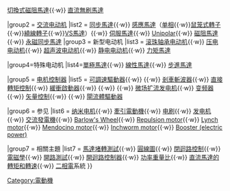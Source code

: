 {{Navbox
|name = 電動機
|title = [[電動機]]
|state = {{{state<includeonly>|autocollapse</includeonly>}}}

|group1 = [[直流电动机]]
|list1 = [[直流有刷馬達]]{{·w}}[[切換式磁阻馬達]]{{·w}} [[直流無刷電動機|直流無刷馬達]]

|group2 = [[交流电动机]]
|list2 = [[同步馬達]]{{·w}}  [[异步电动机|感應馬達]]（[[单相异步电动机|单相]]{{·w}}[[鼠笼式电动机|鼠笼式轉子]]{{·w}}[[繞線轉子馬達|繞線轉子]]{{·w}}[[VS馬達]]）{{·w}}  [[伺服馬達]]{{·w}} [[Unipolar motor|Unipolar]]{{·w}} [[磁阻馬達]]{{·w}} [[永磁同步馬達]]
|group3 = 新型电动机
|list3 = [[滚珠轴承电动机]]{{·w}} [[压电电动机]]{{·w}} [[超声波电动机|超声波电动机]]{{·w}} [[静电电动机|静电电动机]]{{·w}}  [[力矩馬達]]

|group4=特殊电动机
|list4=[[單極馬達]]{{·w}} [[直線電動機|線性馬達]]{{·w}} [[步進馬達]]

|group5 = [[电机控制器]]
|list5 = [[可調速驅動器]]{{·w}} {{link-en|Amplidyne|Amplidyne}}{{·w}} [[剎車斬波器]]{{·w}} [[直接轉矩控制]]{{·w}} [[緩衝啟動器]]{{·w}} {{link-en|電子速度控制|Electronic speed control}}{{·w}} {{link-en|Metadyne|Metadyne}}{{·w}} [[微场扩流发电机]]{{·w}} [[变频器]]{{·w}} [[矢量控制]]{{·w}} {{le|Ward Leonard控制|Ward Leonard control}}{{·w}} [[閘流體驅動器]]

|group6 = 参见
|list6 = [[纳米电机]]{{·w}} [[牽引電動機]]{{·w}} [[电刷]]{{·w}} [[发电机]]{{·w}} [[交流發電機]]{{·w}} [[Barlow's Wheel]]{{·w}} [[Repulsion motor]]{{·w}} [[Lynch motor]]{{·w}} [[Mendocino motor]]{{·w}} [[Inchworm motor]]{{·w}} [[Booster (electric power)]]

|group7 = 相關主題
|list7 = [[馬達堵轉測試]]{{·w}} [[圓線圖]]{{·w}} [[控制理论#古典控制理論|閉迴路控制]]{{·w}} [[電磁學]]{{·w}} [[開路測試]]{{·w}} [[開迴路控制器]]{{·w}} [[功率重量比]]{{·w}} [[直流馬達的轉矩和轉速]]{{·w}} [[二相電]]系統
}}<noinclude>
[[Category:電動機]]
</noinclude>